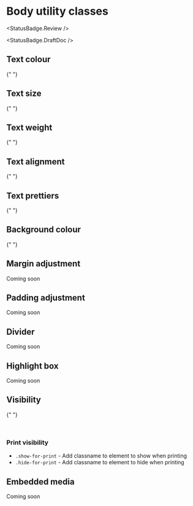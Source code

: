 
<Meta of={BodyUtilitiesStories} />

# Body utility classes

<StatusBadge.Review />

<StatusBadge.DraftDoc />

## Text colour

{" "}

<Story of={BodyUtilitiesStories.textColorUtils} />

## Text size

{" "}

<Story of={BodyUtilitiesStories.textSizeUtils} />

## Text weight

{" "}

<Story of={BodyUtilitiesStories.textWeightUtils} />

## Text alignment

{" "}

<Story of={BodyUtilitiesStories.textAlignUtils} />

## Text prettiers

{" "}

<Story of={BodyUtilitiesStories.textPrettyUtils} />

## Background colour

{" "}

<Story of={BodyUtilitiesStories.backgroundColourUtils} />

## Margin adjustment

Coming soon

## Padding adjustment

Coming soon

## Divider

Coming soon

## Highlight box

Coming soon

## Visibility

{" "}

<Story of={BodyUtilitiesStories.visibilityUtils} />

<br />

### Print visibility

- `.show-for-print` - Add classname to element to show when printing
- `.hide-for-print` - Add classname to element to hide when printing

## Embedded media

Coming soon
